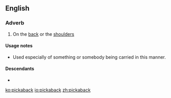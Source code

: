 ==English==

===Adverb===
{{en-adv|-}}

# On the [[back]] or the [[shoulder]]s

====Usage notes====
* Used especially of something or somebody being carried in this manner.

====Descendants====
* {{l|en|piggyback}}

[[ko:pickaback]]
[[io:pickaback]]
[[zh:pickaback]]